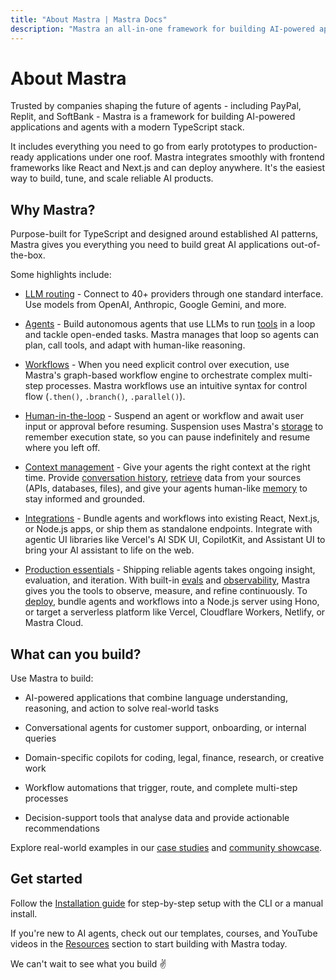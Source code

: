 ```yaml
---
title: "About Mastra | Mastra Docs"
description: "Mastra an all-in-one framework for building AI-powered applications and agents with a modern TypeScript stack."
---
```



# About Mastra


Trusted by companies shaping the future of agents - including PayPal, Replit, and SoftBank - Mastra is a framework for building AI-powered applications and agents with a modern TypeScript stack. 

It includes everything you need to go from early prototypes to production-ready applications under one roof. Mastra integrates smoothly with frontend frameworks like React and Next.js and can deploy anywhere. It's the easiest way to build, tune, and scale reliable AI products.

<YouTube id="aORuNG8Tq_k" />

## Why Mastra?

Purpose-built for TypeScript and designed around established AI patterns, Mastra gives you everything you need to build great AI applications out-of-the-box.

Some highlights include:


- [LLM routing](/) - Connect to 40+ providers through one standard interface. Use models from OpenAI, Anthropic, Google Gemini, and more.

- [Agents](/) - Build autonomous agents that use LLMs to run [tools](/) in a loop and tackle open-ended tasks. Mastra manages that loop so agents can plan, call tools, and adapt with human-like reasoning.

- [Workflows](/) - When you need explicit control over execution, use Mastra's graph-based workflow engine to orchestrate complex multi-step processes. Mastra workflows use an intuitive syntax for control flow (`.then()`, `.branch()`, `.parallel()`).

- [Human-in-the-loop](/) -  Suspend an agent or workflow and await user input or approval before resuming. Suspension uses Mastra's [storage](/) to remember execution state, so you can pause indefinitely and resume where you left off.

- [Context management](/) - Give your agents the right context at the right time. Provide [conversation history](/), [retrieve](/) data from your sources (APIs, databases, files), and give your agents human-like [memory](/) to stay informed and grounded.

- [Integrations](/) - Bundle agents and workflows into existing React, Next.js, or Node.js apps, or ship them as standalone endpoints. Integrate with agentic UI libraries like Vercel's AI SDK UI, CopilotKit, and Assistant UI to bring your AI assistant to life on the web.

- [Production essentials](/) - Shipping reliable agents takes ongoing insight, evaluation, and iteration. With built-in [evals]() and [observability](), Mastra gives you the tools to observe, measure, and refine continuously. To [deploy](/), bundle agents and workflows into a Node.js server using Hono, or target a serverless platform like Vercel, Cloudflare Workers, Netlify, or Mastra Cloud.


## What can you build?
Use Mastra to build:

- AI-powered applications that combine language understanding, reasoning, and action to solve real-world tasks

- Conversational agents for customer support, onboarding, or internal queries

- Domain-specific copilots for coding, legal, finance, research, or creative work

- Workflow automations that trigger, route, and complete multi-step processes

- Decision-support tools that analyse data and provide actionable recommendations

Explore real-world examples in our [case studies](/) and [community showcase](/).


## Get started

Follow the [Installation guide](/) for step-by-step setup with the CLI or a manual install.

If you're new to AI agents, check out our templates, courses, and YouTube videos in the [Resources](/) section to start building with Mastra today.

We can't wait to see what you build ✌️ 